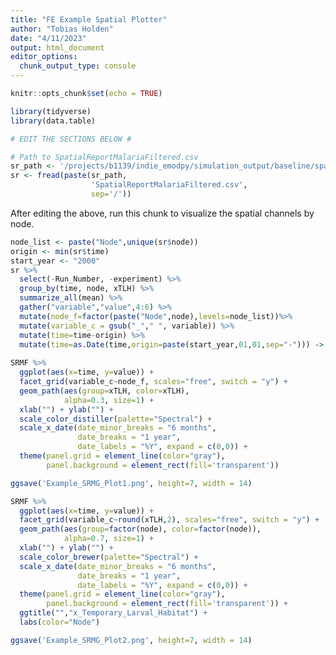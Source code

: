 ```yaml
---
title: "FE Example Spatial Plotter"
author: "Tobias Holden"
date: "4/11/2023"
output: html_document
editor_options: 
  chunk_output_type: console
---
```


```r
knitr::opts_chunk$set(echo = TRUE)

library(tidyverse)
library(data.table)

# EDIT THE SECTIONS BELOW #

# Path to SpatialReportMalariaFiltered.csv
sr_path <- '/projects/b1139/indie_emodpy/simulation_output/baseline/spatial_output/FE_example'
sr <- fread(paste(sr_path,
                  'SpatialReportMalariaFiltered.csv',
                  sep='/'))
```

After editing the above, run this chunk to visualize the spatial channels by node.

```r
node_list <- paste("Node",unique(sr$node))
origin <- min(sr$time)
start_year <- "2000"
sr %>%
  select(-Run_Number, -experiment) %>%
  group_by(time, node, xTLH) %>%
  summarize_all(mean) %>%
  gather("variable","value",4:6) %>%
  mutate(node_f=factor(paste("Node",node),levels=node_list))%>%
  mutate(variable_c = gsub("_"," ", variable)) %>% 
  mutate(time=time-origin) %>%
  mutate(time=as.Date(time,origin=paste(start_year,01,01,sep="-"))) -> SRMF
  
SRMF %>%
  ggplot(aes(x=time, y=value)) +
  facet_grid(variable_c~node_f, scales="free", switch = "y") +
  geom_path(aes(group=xTLH, color=xTLH), 
            alpha=0.3, size=1) +
  xlab("") + ylab("") +
  scale_color_distiller(palette="Spectral") +
  scale_x_date(date_minor_breaks = "6 months", 
               date_breaks = "1 year",
               date_labels = "%Y", expand = c(0,0)) +
  theme(panel.grid = element_line(color="gray"),
        panel.background = element_rect(fill='transparent'))

ggsave('Example_SRMG_Plot1.png', height=7, width = 14)

SRMF %>%
  ggplot(aes(x=time, y=value)) +
  facet_grid(variable_c~round(xTLH,2), scales="free", switch = "y") +
  geom_path(aes(group=factor(node), color=factor(node)), 
            alpha=0.7, size=1) +
  xlab("") + ylab("") +
  scale_color_brewer(palette="Spectral") +
  scale_x_date(date_minor_breaks = "6 months", 
               date_breaks = "1 year",
               date_labels = "%Y", expand = c(0,0)) +
  theme(panel.grid = element_line(color="gray"),
        panel.background = element_rect(fill='transparent')) +
  ggtitle("","x_Temporary_Larval_Habitat") +
  labs(color="Node")

ggsave('Example_SRMG_Plot2.png', height=7, width = 14)
  
```
